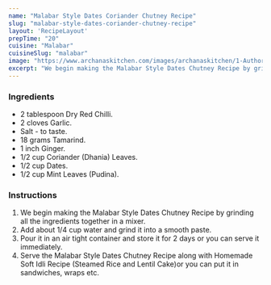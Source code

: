 ---
name: "Malabar Style Dates Coriander Chutney Recipe"
slug: "malabar-style-dates-coriander-chutney-recipe"
layout: 'RecipeLayout'
prepTime: "20"
cuisine: "Malabar"
cuisineSlug: "malabar"
image: "https://www.archanaskitchen.com/images/archanaskitchen/1-Author/sibyl_sunitha/Malabar_Style_Dates_Coriander_Chutney_Recipe_.jpg"
excerpt: "We begin making the Malabar Style Dates Chutney Recipe by grinding all the ingredients together in a mixer"
---

### Ingredients

- 2 tablespoon Dry Red Chilli.
- 2 cloves Garlic.
- Salt - to taste.
- 18 grams Tamarind.
- 1 inch Ginger.
- 1/2 cup Coriander (Dhania) Leaves.
- 1/2 cup Dates.
- 1/2 cup Mint Leaves (Pudina).

### Instructions

1. We begin making the Malabar Style Dates Chutney Recipe by grinding all the ingredients together in a mixer.
1. Add about 1/4 cup water and grind it into a smooth paste.
1. Pour it in an air tight container and store it for 2 days or you can serve it immediately.
1. Serve the Malabar Style Dates Chutney Recipe along with Homemade Soft Idli Recipe (Steamed Rice and Lentil Cake)or you can put it in sandwiches, wraps etc.
